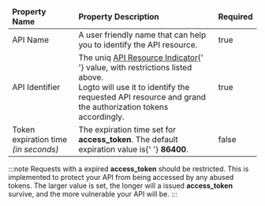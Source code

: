 <table>
  <thead>
    <tr>
      <td>
        <strong>Property Name</strong>
      </td>
      <td>
        <strong>Property Description</strong>
      </td>
      <td>
        <strong>Required</strong>
      </td>
    </tr>
  </thead>
  <tbody>
    <tr>
      <td>API Name</td>
      <td>A user friendly name that can help you to identify the API resource.</td>
      <td>true</td>
    </tr>
    <tr>
      <td>API Identifier</td>
      <td>
        The uniq <a href="https://www.rfc-editor.org/rfc/rfc8707.html">API Resource Indicator</a>{' '}
        value, with restrictions listed above.
        <br />
        Logto will use it to identify the requested API resource and grand the authorization tokens
        accordingly.
      </td>
      <td>true</td>
    </tr>
    <tr>
      <td>
        Token expiration time <i>(in seconds)</i>
      </td>
      <td>
        The expiration time set for <strong>access_token</strong>. The default expiration value is{' '}
        <strong>86400</strong>.
      </td>
      <td>false</td>
    </tr>
  </tbody>
</table>

:::note
Requests with a expired <strong>access_token</strong> should be restricted.
This is implemented to protect your API from being accessed by any abused tokens.
The larger value is set, the longer will a issued <strong>access_token</strong> survive, and the more vulnerable your API will be.
:::
